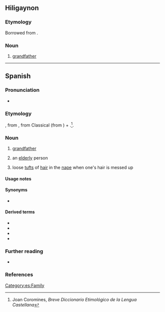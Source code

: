 ==Hiligaynon==

===Etymology===
Borrowed from {{bor|hil|es|abuelo|notext=1}}.

===Noun===
{{hil-noun|abuélo}}

# [[grandfather]]

----

==Spanish==
{{wikipedia|lang=es}}

===Pronunciation===
* {{IPA|/aˈbue.lo/|[äˈβwe̞.lo̞]|[äˈwe̞.lo̞]|[äˈɣwe̞.lo̞]|lang=es}}

===Etymology===
{{unk|lang=es|title=Possibly}}, from {{inh|es|la|*aviōlus}}, from Classical {{inh|es|la|avus}} (from {{inh|es|ine-pro|*h₂éwh₂os||grandfather}}) + {{m|la|-olus}}.<ref>Joan Coromines, ''Breve Diccionario Etimológico de la Lengua Castellana''</ref>. {{coglist|es|*aviōlus}}

===Noun===
{{es-noun|m|f=abuela}}

# [[grandfather]]
#: {{ux|es|Su '''abuelo''' es simpático.|His '''grandfather''' is nice.}}
# {{lb|es|colloquial|affectionate}} an [[elderly]] person
# loose [[tuft]]s of [[hair]] in the [[nape]] when one's hair is messed up

====Usage notes====
{{es-note-noun-mf}}

====Synonyms====
* {{sense|loose tufts of hair}} {{l|es|tolano}}

====Derived terms====
* {{l|es|abolengo}}
* {{l|es|abuelado}}
* {{l|es|abuelito}}
* {{l|es|bisabuelo}}

===Further reading===
* {{R:DRAE 2001}}

===References===
<references/>

[[Category:es:Family]]
